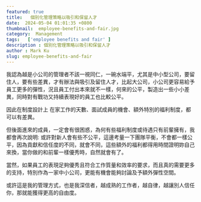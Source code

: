 ```yaml
---
featured: true
title:   個別化管理策略以吸引和保留人才
date:  2024-05-04 01:01:35 +0800
thumbnail:  employee-benefits-and-fair.jpg
category:  Management  
tags:   ['employee benefits and fair' ]
description : 個別化管理策略以吸引和保留人才
author : Mark Ku
slug: employee-benefits-and-fair
---
```

我認為越是小公司的管理者不該一視同仁，一碗水端平，尤其是中小型公司，要留住人，要有些差異，才有辦法與吸引及留住人才，比起大公司，小公司更容易給予員工更多的彈性，況且員工付出本來就不一樣，何來的公平，製造出一些小小差異，同時對有戰功又持續表現好的員工也比較公平。  

因此在制度設計上 在家工作的天數、面試成員的機會、額外特別的福利制度，都可以有差異。

但後面進來的成員，一定會有很困惑，為何有些福利制度或待遇只有前輩擁有，我都會再次說明: 或許對新人會有些不公平，這邊考量一下團隊平衡，不會都一樣公平，因為貢獻和信任度的不同，就會不同，這些額外的福利都得用時間證明妳自己來換，當你做的和前輩一樣優秀時，自然就會有了。  

當然，如果員工的表現足夠優秀且符合工作質量和效率的要求，而且真的需要更多的支持，特別作為一家中小公司，更能有機會能夠討論及予額外彈性空間。  

或許這是我的管理方式，也是我深信者，越成熟的工作者，越自律，越讓別人信任你，那就能獲得更高的自由度。